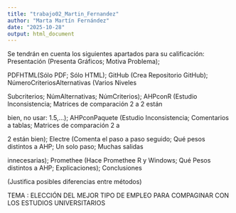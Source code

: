 ```yaml
---
title: "trabajo02_Martin_Fernandez"
author: "Marta Martín Fernández"
date: "2025-10-28"
output: html_document
---
```


Se tendrán  en cuenta los siguientes apartados para su calificación: Presentación (Presenta Gráficos; Motiva Problema);

PDFHTML(Sólo PDF; Sólo HTML); GitHub (Crea Repositorio GitHub); NúmeroCriteriosAlternativas (Varios Niveles

Subcriterios; NúmAlternativas; NúmCriterios); AHPconR (Estudio Inconsistencia; Matrices de comparación 2 a 2 están

bien, no usar: 1.5,…); AHPconPaquete (Estudio Inconsistencia; Comentarios a tablas; Matrices de comparación 2 a

2 están bien); Electre (Comenta el paso a paso seguido; Qué pesos distintos a AHP; Un solo paso; Muchas salidas

innecesarias); Promethee (Hace Promethee R y Windows; Qué Pesos distintos a AHP; Explicaciones); Conclusiones

(Justifica posibles diferencias entre métodos)

TEMA : ELECCIÓN DEL MEJOR TIPO DE EMPLEO PARA COMPAGINAR CON LOS ESTUDIOS UNIVERSITARIOS